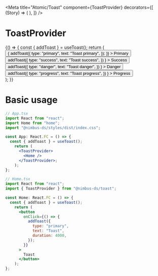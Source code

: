 

<Meta
  title="Atomic/Toast"
  component={ToastProvider}
  decorators={[
    (Story) => (
      <ToastProvider>
        <Story />
      </ToastProvider>
    ),
  ]}
/>

# ToastProvider

<Preview>
  <Story name="Provider" parameters={{ docs: { source: { code: null } } }}>
    {() => {
      const { addToast } = useToast();
      return (
        <div style={{ display: "flex", gap: "0.5rem" }}>
          <Button
            appearance="primary"
            onClick={() => {
              addToast({
                type: "primary",
                text: "Toast primary",
              });
            }}
          >
            Primary
          </Button>
          <Button
            onClick={() =>
              addToast({
                type: "success",
                text: "Toast success",
              })
            }
          >
            Success
          </Button>
          <Button
            appearance="danger"
            onClick={() =>
              addToast({
                type: "danger",
                text: "Toast danger",
              })
            }
          >
            Danger
          </Button>
          <Button
            onClick={() =>
              addToast({
                type: "progress",
                text: "Toast progress",
              })
            }
          >
            Progress
          </Button>
        </div>
      );
    }}
  </Story>
</Preview>

# Basic usage

```jsx
// App.tsx
import React from "react";
import Home from "home";
import "@nimbus-ds/styles/dist/index.css";

const App: React.FC = () => {
  const { addToast } = useToast();
    return (
      <ToastProvider>
        <Home />
      </ToastProvider>;
    );
};

// Home.tsx
import React from "react";
import { ToastProvider } from "@nimbus-ds/toast";

const Home: React.FC = () => {
  const { addToast } = useToast();
    return (
      <button
        onClick={() => {
          addToast({
            type: "primary",
            text: "Toast",
            duration: 4000,
          });
        }}
      >
        Toast
      </button>
    );
};
```
